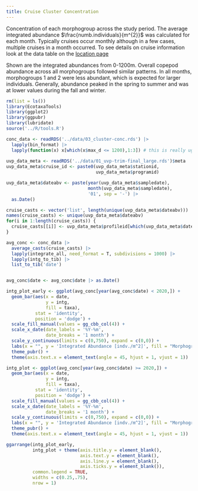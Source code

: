 ```yaml
---
title: Cruise Cluster Concentration
---
```


Concentration of each morphogroup across the study period. The average integrated abundance $\frac{numb.individuals}{m^{2}}$ was calculated for each month. Typically cruises occur monthly although in a few cases, multiple cruises in a month occurred. To see details on cruise information look at the data table on the [location page](./main_00_CTD-UVP-map.html)

Shown are the integrated abundances from 0-1200m. Overall copepod abundance across all morphogroups followed similar patterns. In all months, morphogroups 1 and 2 were less abundant, which is expected for larger individuals. Generally, abundance peaked in the spring to summer and was at lower values during the fall and winter.

```r
rm(list = ls())
library(EcotaxaTools)
library(ggplot2)
library(ggpubr)
library(lubridate)
source('../R/tools.R')

conc_data <- readRDS('../data/03_cluster-conc.rds') |> 
  lapply(bin_format) |> 
  lapply(function(x) x[which(x$max_d <= 1200),1:3]) # this is really ugly bug fix 1:3, need to fix in package
  
uvp_data_meta <- readRDS('../data/01_uvp-trim-final_large.rds')$meta
uvp_data_meta$cruise_id <- paste0(uvp_data_meta$stationid,
                                  uvp_data_meta$programid)

uvp_data_meta$dateabv <- paste(year(uvp_data_meta$sampledate),
                               month(uvp_data_meta$sampledate),
                               '01', sep = '-') |> 
  as.Date()

cruise_casts <- vector('list', length(unique(uvp_data_meta$dateabv)))
names(cruise_casts) <- unique(uvp_data_meta$dateabv)
for(i in 1:length(cruise_casts)) {
  cruise_casts[[i]] <- uvp_data_meta$profileid[which(uvp_data_meta$dateabv == names(cruise_casts)[i])]
}

avg_conc <- conc_data |> 
  average_casts(cruise_casts) |> 
  lapply(integrate_all, need_format = T, subdivisions = 1000) |> 
  lapply(intg_to_tib) |> 
  list_to_tib('date')


avg_conc$date <- avg_conc$date |> as.Date()

intg_plot_early <- ggplot(avg_conc[year(avg_conc$date) < 2020,]) +
  geom_bar(aes(x = date,
               y = intg,
               fill = taxa),
           stat = 'identity',
           position = 'dodge') +
  scale_fill_manual(values = gg_cbb_col(4)) +
  scale_x_date(date_labels = '%Y-%m',
               date_breaks = '1 month') +
  scale_y_continuous(limits = c(0,750), expand = c(0,0)) +
  labs(x = "", y = 'Integrated Abundance [indv./m^2]', fill = "Morphogroup") + 
  theme_pubr() +
  theme(axis.text.x = element_text(angle = 45, hjust = 1, vjust = 1))

intg_plot <- ggplot(avg_conc[year(avg_conc$date) >= 2020,]) +
  geom_bar(aes(x = date,
               y = intg,
               fill = taxa),
           stat = 'identity',
           position = 'dodge') +
  scale_fill_manual(values = gg_cbb_col(4)) +
  scale_x_date(date_labels = '%Y-%m',
               date_breaks = '1 month') +
  scale_y_continuous(limits = c(0,750), expand = c(0,0)) +
  labs(x = "", y = 'Integrated Abundance [indv./m^2]', fill = "Morphogroup") + 
  theme_pubr() +
  theme(axis.text.x = element_text(angle = 45, hjust = 1, vjust = 1))

ggarrange(intg_plot_early,
          intg_plot + theme(axis.title.y = element_blank(),
                            axis.text.y = element_blank(),
                            axis.line.y = element_blank(),
                            axis.ticks.y = element_blank()),
          common.legend = TRUE,
          widths = c(0.25,.75),
          nrow = 1)
```
